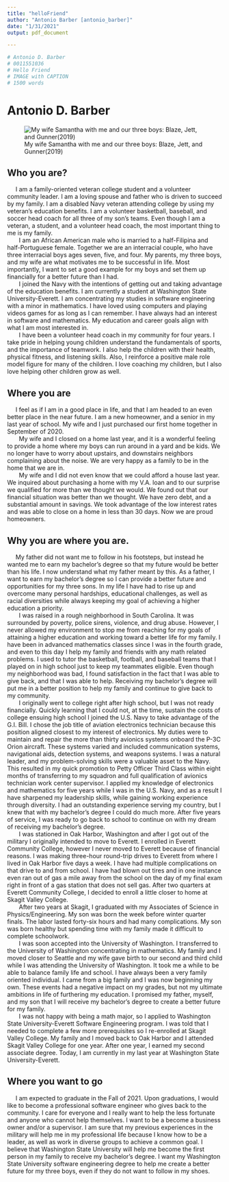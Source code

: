 ```yaml
---
title: "helloFriend"
author: "Antonio Barber [antonio_barber]"
date: "1/31/2021"
output: pdf_document

---
```

```r
# Antonio D. Barber
# 0011551036
# Hello Friend
# IMAGE with CAPTION
# 1500 words
```


# Antonio D. Barber
![My wife Samantha with me and our three boys: Blaze, Jett, and Gunner(2019)](C:/_git_/github/abarber7/WSU_STATS419_2021/workspace/hello-friend/graphics/family.png)


## Who you are?
|      I am a family-oriented veteran college student and a volunteer community leader. I am a loving spouse and father who is driven to succeed by my family. I am a disabled Navy  veteran attending college by using my veteran’s education benefits. I am a volunteer basketball, baseball, and soccer head coach for all three of my son’s teams. Even though I am a veteran, a student, and a volunteer head coach, the most important thing to me is my family.

|	     I am an African American male who is married to a half-Filipina and half-Portuguese female. Together we are an interracial couple, who have three interracial boys ages seven, five, and four. My parents, my three boys, and my wife are what motivates me to be successful in life. Most importantly, I want to set a good example for my boys and set them up financially for a better future than I had.

|	     I joined the Navy with the intentions of getting out and taking advantage of the education benefits.  I am currently a student at Washington State University-Everett. I am concentrating my studies in software engineering  with a minor in mathematics. I have loved using computers and playing videos games for as long as I can remember. I have always had an interest in software and mathematics. My education and career goals align with what I am most interested in.

|	     I have been a volunteer head coach in my community for  four years. I take pride in helping  young children understand the fundamentals of sports, and the importance of teamwork. I also help the children with their health, physical fitness, and listening skills. Also, I reinforce a positive male role model figure  for many of the children. I love coaching my children, but I also love helping other children grow as well.

## Where you are
|      I feel as if I am in a good place in life, and that I am headed to an even better place in the near future. I am a new homeowner, and a senior in my last year of school. My wife and I just purchased our first home together in September of 2020. 

|	     My wife and I closed on a home last year, and it is a wonderful feeling to provide a home where my boys can run around in a yard and be kids. We no longer have to worry about upstairs, and downstairs neighbors complaining about the noise. We are very happy as a family to be in the home that we are in.

|	     My wife and I did not even know that we could afford a house last year. We inquired about purchasing a home with my V.A. loan and to our surprise we qualified for more than we thought we would. We found out that our financial situation was better than we thought. We have zero debt, and a substantial amount in savings. We took advantage of the low interest rates and was able to close on a home in less than 30 days. Now we are proud homeowners. 

## Why you are where you are.
|      My father did not want me to follow in his footsteps, but instead he wanted me to earn my bachelor's degree so that my future would be better than his life. I now understand what my father meant by this. As a father, I want to earn my bachelor's degree so I can provide a better future and opportunities for my three sons. In my life I have had to rise up and overcome many personal hardships, educational challenges, as well as racial diversities while always keeping my goal of achieving a higher education a priority.

|	     I was raised in a rough neighborhood in South Carolina. It was surrounded by poverty, police sirens, violence, and drug abuse. However, I never allowed my environment to stop me from reaching for my goals of attaining a higher education and working toward a better life for my family. I have been in advanced mathematics classes since I was in the fourth grade, and even to this day I help my family and friends with any math related problems. I used to tutor the basketball, football, and baseball teams that I played on in high school just to keep my teammates eligible. Even though my neighborhood was bad, I found satisfaction in the fact that I was able to give back, and that I was able to help. Receiving my bachelor's degree will put me in a better position to help my family and continue to give back to my community.

|	     I originally went to college right after high school, but I was not ready financially. Quickly learning that I could not, at the time, sustain the costs of college ensuing high school I joined the U.S. Navy to take advantage of the G.I. Bill. I chose the job title of aviation electronics technician because this position aligned closest to my interest of electronics. My duties were to maintain and repair the more than thirty avionics systems onboard the P-3C Orion aircraft. These systems varied and included communication systems, navigational aids, detection systems, and weapons systems. I was a natural leader, and my problem-solving skills were a valuable asset to the Navy. This resulted in my quick promotion to Petty Officer Third Class within eight months of transferring to my squadron and full qualification of avionics technician work center supervisor. I applied my knowledge of electronics and mathematics for five years while I was in the U.S. Navy, and as a result I have sharpened my leadership skills, while gaining working experience through diversity.  I had an outstanding experience serving my country, but I knew that with my bachelor's degree I could do much more. After five years of service, I was ready to go back to school to continue on with my dream of receiving my bachelor's degree.

|	     I was stationed in Oak Harbor, Washington and after I got out of the military I originally intended to move to Everett. I enrolled in Everett Community College, however I never moved to Everett because of financial reasons. I was making three-hour round-trip drives to Everett from where I lived in Oak Harbor five days a week. I have had multiple complications on that drive to and from school. I have had blown out tires and in one instance even ran out of gas a mile away from the school on the day of my final exam right in front of a gas station that does not sell gas. After two quarters at Everett Community College, I decided to enroll a little closer to home at Skagit Valley College. 

|	     After two years at Skagit, I graduated with my Associates of Science in Physics/Engineering. My son was born the week before winter quarter finals. The labor lasted forty-six hours and had many complications. My son was born healthy but spending time with my family made it difficult to complete schoolwork. 

|	     I was soon accepted into the University of Washington. I transferred to the University of Washington concentrating in mathematics. My family and I moved closer to Seattle and my wife gave birth to our second and third child while I was attending the University of Washington. It took me a while to be able to balance family life and school. I have always been a very family oriented individual. I came from a big family and I was now beginning my own. These events had a negative impact on my grades, but not my ultimate ambitions in life of furthering my education. I promised my father, myself, and my son that I will receive my bachelor's degree to create a better future for my family.  

|	     I was not happy with being a math major, so I applied to Washington State University-Everett Software Engineering program. I was told that I needed to complete a few more prerequisites so I re-enrolled at Skagit Valley College. My family and I moved back to Oak Harbor and I attended Skagit Valley College for one year. After one year, I earned my second associate degree. Today, I am currently in my last year at Washington State University-Everett.

##  Where you want to go
|      I am expected to graduate in the Fall of 2021. Upon graduations, I would like to become a professional software engineer who gives back to the community. I care for everyone and I really want to help the less fortunate and anyone who cannot help themselves. I want to be a become a business owner and/or a supervisor.  I am sure that my previous experiences in the military will help me in my professional life because I know how to be a leader, as well as work in diverse groups to achieve a common goal. I believe  that Washington State University will help me become the first person in my family to receive my bachelor's degree. I want my Washington State University software engineering degree to help me create a better future for my three boys, even if they do not want to follow in my shoes.


